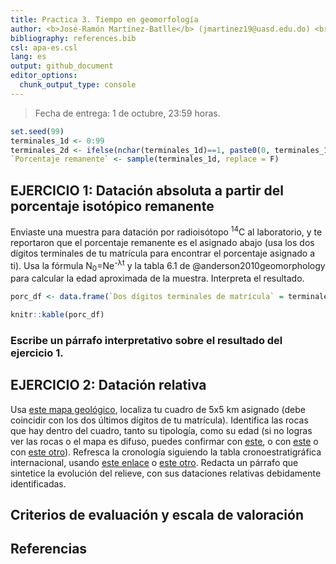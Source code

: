 ```yaml
---
title: Practica 3. Tiempo en geomorfología
author: <b>José-Ramón Martínez-Batlle</b> (jmartinez19@uasd.edu.do) <br> Facultad de Ciencias, Universidad Autónoma de Santo Domingo (UASD) <br> Santo Domingo, República Dominicana
bibliography: references.bib
csl: apa-es.csl
lang: es
output: github_document
editor_options: 
  chunk_output_type: console
---
```


<!-- Este archivo se genera a partir de otro del mismo nombre con extensión .Rmd. Por favor, edita ese archivo. -->

> Fecha de entrega: 1 de octubre, 23:59 horas.


```r
set.seed(99)
terminales_1d <- 0:99
terminales_2d <- ifelse(nchar(terminales_1d)==1, paste0(0, terminales_1d), terminales_1d)
`Porcentaje remanente` <- sample(terminales_1d, replace = F)
```



## EJERCICIO 1: Datación absoluta a partir del porcentaje isotópico remanente

Enviaste una muestra para datación por radioisótopo <sup>14</sup>C al laboratorio, y te reportaron que el porcentaje remanente es el asignado abajo (usa los dos dígitos terminales de tu matrícula para encontrar el porcentaje asignado a ti). Usa la fórmula N<sub>0</sub>=Ne<sup>-&lambda;t</sup> y la tabla 6.1 de @anderson2010geomorphology para calcular la edad aproximada de la muestra. Interpreta el resultado.

```r
porc_df <- data.frame(`Dos dígitos terminales de matrícula` = terminales_2d, `Porcentaje remanente`, check.names = F)
```

```r
knitr::kable(porc_df)
```


### Escribe un párrafo interpretativo sobre el resultado del ejercicio 1.


## EJERCICIO 2: Datación relativa

Usa [este mapa geológico](data/practica-03/practica-03.jpg), localiza tu cuadro de 5x5 km asignado (debe coincidir con los dos últimos dígitos de tu matrícula). Identifica las rocas que hay dentro del cuadro, tanto su tipología, como su edad (si no logras ver las rocas o el mapa es difuso, puedes confirmar con [este](https://drive.google.com/file/d/1NKyZjxzIedFq6Lq0bx-2YrGq5PtMh_r7/view), o con [este](data/practica-03/geo250k.jpg) o con [este otro](data/practica-03/geo250k.tif)). Refresca la cronología siguiendo la tabla cronoestratigráfica internacional, usando [este enlace](tabla-cronoestratigrafica-2021.pdf) o [este otro](https://stratigraphy.org/ICSchart/ChronostratChart2021-05Spanish.pdf). Redacta un párrafo que sintetice la evolución del relieve, con sus dataciones relativas debidamente identificadas.


## Criterios de evaluación y escala de valoración



## Referencias
